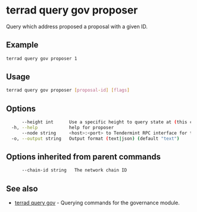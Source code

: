 # terrad query gov proposer

Query which address proposed a proposal with a given ID.

## Example

```sh Terrad
terrad query gov proposer 1
```

## Usage

```sh Terrad
terrad query gov proposer [proposal-id] [flags]
```

## Options

```sh Terrad
      --height int      Use a specific height to query state at (this can error if the node is pruning state)
  -h, --help            help for proposer
      --node string     <host>:<port> to Tendermint RPC interface for this chain (default "tcp://localhost:26657")
  -o, --output string   Output format (text|json) (default "text")
```

## Options inherited from parent commands

```sh Terrad
      --chain-id string   The network chain ID
```

## See also

* [terrad query gov](./terrad_query_gov.mdx)	 - Querying commands for the governance module.


